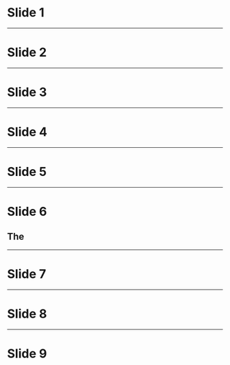 # Slide 1

---

# Slide 2

---

# Slide 3

---

# Slide 4

---

# Slide 5

---

# Slide 6

## The

---

# Slide 7

---

# Slide 8

---

# Slide 9




